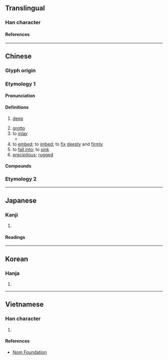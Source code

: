 {{character info}}
==Translingual==

===Han character===
{{Han char|rn=46|rad=山|as=09|sn=12|four=22782|canj=UTMO|ids=⿱山𣢟}}

====References====
{{Han ref|kx=0316.170|dkj=08279|dj=0616.380|hdz=10784.170|uh=5D4C}}

----

==Chinese==
{{zh-forms}}

===Glyph origin===
{{Han etym}}
===Etymology 1===
====Pronunciation====
{{zh-pron
|m=qiàn,qiān,1nb=standard in Mainland,2nb=standard in Taiwan
|c=ham6,ham2,ham3,haam1
|h=pfs=khâm
|j=qie1
|md=
|mn=ml:kham
|w=
|mc=y
|oc=y
|cat=a,n,v
}}

====Definitions====
{{zh-hanzi}}

# {{lb|zh|of a valley}} [[deep]]
# [[grotto]]
# to [[inlay]]
#* {{zh-x|殿堂 中 嵌 幾 樣 明珠|The temple hall is embedded with pearls}}
# to [[embed]]; to [[imbed]]; to [[fix]] [[deeply]] and [[firmly]]
# to [[fall into]]; to [[sink]]
# [[precipitous]]; [[rugged]]

====Compounds====
{{zh-der|嵌飾|嵌埋法|嵌鑲磚|嵌畫|嵌玻璃|嵌窞|嵌瓷畫|嵌版構造|嵌巖|嵌巉|嵌金|嵌造|嵌石|撇嵌|百寶嵌|眼嵌縮腮|鑲嵌工藝|鑲嵌畫|金鑲玉嵌|赤嵌樓|鑲嵌|偏嵌}}

===Etymology 2===
{{zh-see|崁|v}}
----

==Japanese==

===Kanji===
{{ja-kanji|grade=|rs=山09}}

# {{rfdef|ja|sort=山09}}

====Readings====
{{ja-readings
|on=かん
|kun=は-まる, は-める, あな-
}}

----

==Korean==

===Hanja===
{{ko-hanja|감}}

# {{rfdef|ko|sort=山09}}

----

==Vietnamese==

===Han character===
{{vi-readings|rs=山09|reading=khảm}}

# {{rfdef|vi|sort=山09}}

====References====
* [http://nomfoundation.org/common/nom_details.php?codepoint=5d4c Nom Foundation]